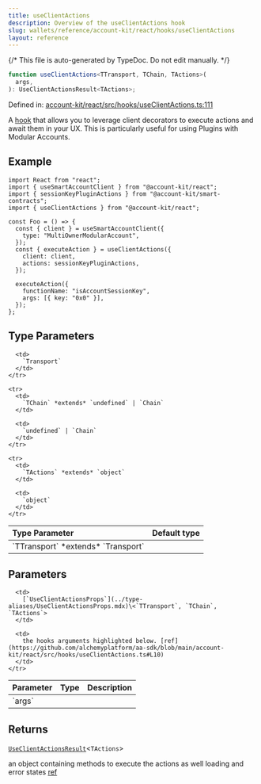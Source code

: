 ```yaml
---
title: useClientActions
description: Overview of the useClientActions hook
slug: wallets/reference/account-kit/react/hooks/useClientActions
layout: reference
---
```


{/* This file is auto-generated by TypeDoc. Do not edit manually. */}

```ts
function useClientActions<TTransport, TChain, TActions>(
  args,
): UseClientActionsResult<TActions>;
```

Defined in: [account-kit/react/src/hooks/useClientActions.ts:111](https://github.com/alchemyplatform/aa-sdk/blob/ad165355d980f9a16dd388088895bfc851df8656/account-kit/react/src/hooks/useClientActions.ts#L111)

A [hook](https://github.com/alchemyplatform/aa-sdk/blob/4c3956c01ce5ae3c157f006bf58fffde758e5d1b/account-kit/react/src/hooks/useClientActions.ts) that allows you to leverage client decorators to execute actions
and await them in your UX. This is particularly useful for using Plugins
with Modular Accounts.

## Example

```tsx twoslash
import React from "react";
import { useSmartAccountClient } from "@account-kit/react";
import { sessionKeyPluginActions } from "@account-kit/smart-contracts";
import { useClientActions } from "@account-kit/react";

const Foo = () => {
  const { client } = useSmartAccountClient({
    type: "MultiOwnerModularAccount",
  });
  const { executeAction } = useClientActions({
    client: client,
    actions: sessionKeyPluginActions,
  });

  executeAction({
    functionName: "isAccountSessionKey",
    args: [{ key: "0x0" }],
  });
};
```

## Type Parameters

<table>
  <thead>
    <tr>
      <th align="left">Type Parameter</th>
      <th align="left">Default type</th>
    </tr>
  </thead>

  <tbody>
    <tr>
      <td>
        `TTransport` *extends* `Transport`
      </td>

      <td>
        `Transport`
      </td>
    </tr>

    <tr>
      <td>
        `TChain` *extends* `undefined` | `Chain`
      </td>

      <td>
        `undefined` | `Chain`
      </td>
    </tr>

    <tr>
      <td>
        `TActions` *extends* `object`
      </td>

      <td>
        `object`
      </td>
    </tr>

  </tbody>
</table>

## Parameters

<table>
  <thead>
    <tr>
      <th align="left">Parameter</th>
      <th align="left">Type</th>
      <th align="left">Description</th>
    </tr>
  </thead>

  <tbody>
    <tr>
      <td>
        `args`
      </td>

      <td>
        [`UseClientActionsProps`](../type-aliases/UseClientActionsProps.mdx)\<`TTransport`, `TChain`, `TActions`>
      </td>

      <td>
        the hooks arguments highlighted below. [ref](https://github.com/alchemyplatform/aa-sdk/blob/main/account-kit/react/src/hooks/useClientActions.ts#L10)
      </td>
    </tr>

  </tbody>
</table>

## Returns

[`UseClientActionsResult`](../type-aliases/UseClientActionsResult.mdx)\<`TActions`>

an object containing methods to execute the actions as well loading and error states [ref](https://github.com/alchemyplatform/aa-sdk/blob/main/account-kit/react/src/hooks/useClientActions.ts#L21)
